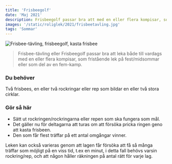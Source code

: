 ```yaml
---
title: 'Frisbeegolf'
date: 'Maj 2021'
description: Frisbeegolf passar bra att med en eller flera kompisar, som fristående lek på fest/midsommar eller som del av en fem-kamp.
images: '/static/roliglek/2021/frisbeetavling.jpg'
tags: 'Sommar'
---
```


![ Frisbee-tävling, frisbeegolf, kasta frisbee](/static/roliglek/2021/frisbeetavling.jpg)

> Frisbee-tävling eller Frisbeegolf passar bra att leka både till vardags med en eller flera kompisar, som fristående lek på fest/midsommar eller som del av en fem-kamp.

### Du behöver

Två frisbees, en eller två rockringar eller rep som bildar en eller två stora cirklar.

### Gör så här

- Sätt ut rockringen/rockringarna eller repen som ska fungera som mål.
- Det gäller nu för deltagarna att turas om att försöka pricka ringen geno
  att kasta frisbeen.
- Den som får flest träffar på ett antal omgångar vinner.

Leken kan också varieras genom att lagen får försöka att få så många träffar som möjligt på en viss tid, t.ex en minut, i detta fall behövs varsin rockring/rep, och att någon håller räkningen på antal rätt för varje lag.

